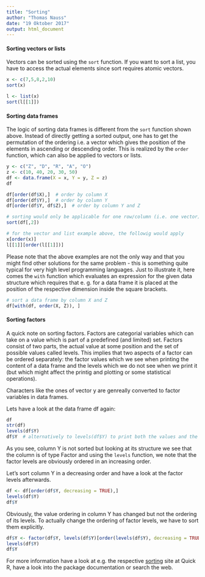 ```yaml
---
title: "Sorting"
author: "Thomas Nauss"
date: "19 Oktober 2017"
output: html_document
---
```

#### Sorting vectors or lists
Vectors can be sorted using the `sort` function. If you want to sort a list,
you have to access the actual elements since sort requires atomic vectors.
```r
x <- c(7,5,8,2,10)
sort(x)

l <- list(x)
sort(l[[1]])
```


#### Sorting data frames
The logic of sorting data frames is different from the `sort` function shown
above. Instead of directly getting a sorted output, one has to get the 
permutation of the ordering i.e. a vector which gives the position of the 
elements in ascending or descending order. This is realized by the `order` 
function, which can also be applied to vectors or lists.
```r
y <- c("Z", "D", "R", "A", "O")
z <- c(10, 40, 20, 30, 50)
df <- data.frame(X = x, Y = y, Z = z)
df

df[order(df$X),]  # order by column X
df[order(df$Y),]  # order by column Y
df[order(df$Y, df$Z),]  # order by column Y and Z

# sorting would only be applicable for one row/column (i.e. one vector)
sort(df[,2])

# for the vector and list example above, the followig would apply
x[order(x)]
l[[1]][order(l[[1]])]
```
Please note that the above examples are not the only way and that you might
find other solutions for the same problem - this is something quite typical for
very high level programming languages. Just to illustrate it, here comes the
`with` function which evaluates an expression for the given data structure which
requires that e. g. for a data frame it is placed at the position of the 
respective dimension inside the square brackets.
```r
# sort a data frame by column X and Z
df[with(df, order(X, Z)), ]
```


#### Sorting factors
A quick note on sorting factors. Factors are categorial variables which can take
on a value which is part of a predefined (and limited) set. Factors consist
of two parts, the actual value at some position and the set of possible values
called levels. This implies that two aspects of a factor can be ordered separately:
the factor values which we see when printing the content of a data frame and
the levels which we do not see when we print it (but which might affect the
printig and plotting or some statistical operations).

Characters like the ones of vector y are genreally converted to factor variables
in data frames.

Lets have a look at the data frame df again:
```r
df
str(df)
levels(df$Y) 
df$Y  # alternatively to levels(df$Y) to print both the values and the levels
```
As you see, column Y is not sorted but looking at its structure we see that the
column is of type Factor and using the `levels` function, we note that the
factor levels are obviously ordered in an increasing order.

Let's sort column Y in a decreasing order and have a look at the factor levels
afterwards.
```r
df <- df[order(df$Y, decreasing = TRUE),]
levels(df$Y)
df$Y
```
Obviously, the value ordering in column Y has changed but not the ordering of
its levels. To actually change the ordering of factor levels, we have to sort 
them explicitly.
```r
df$Y <- factor(df$Y, levels(df$Y)[order(levels(df$Y), decreasing = TRUE)])
levels(df$Y)
df$Y
```


For more information have a look at e.g. the respective 
[sorting](http://www.statmethods.net/management/sorting.html) site at Quick R, 
have a look into the package documentation or search the web.